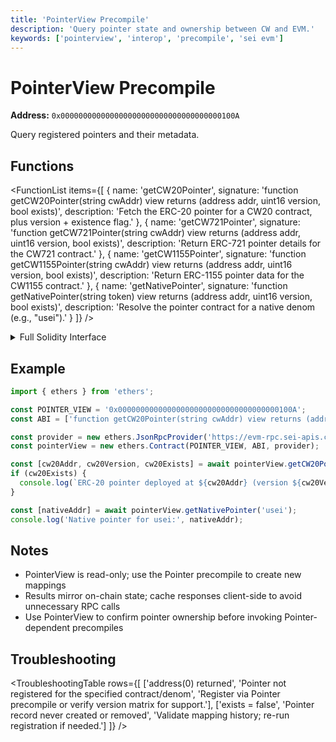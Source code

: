 ```yaml
---
title: 'PointerView Precompile'
description: 'Query pointer state and ownership between CW and EVM.'
keywords: ['pointerview', 'interop', 'precompile', 'sei evm']
---
```



# PointerView Precompile

**Address:** `0x000000000000000000000000000000000000100A`

Query registered pointers and their metadata.

## Functions

<FunctionList
  items={[
    {
      name: 'getCW20Pointer',
      signature: 'function getCW20Pointer(string cwAddr) view returns (address addr, uint16 version, bool exists)',
      description: 'Fetch the ERC-20 pointer for a CW20 contract, plus version + existence flag.'
    },
    {
      name: 'getCW721Pointer',
      signature: 'function getCW721Pointer(string cwAddr) view returns (address addr, uint16 version, bool exists)',
      description: 'Return ERC-721 pointer details for the CW721 contract.'
    },
    {
      name: 'getCW1155Pointer',
      signature: 'function getCW1155Pointer(string cwAddr) view returns (address addr, uint16 version, bool exists)',
      description: 'Return ERC-1155 pointer data for the CW1155 contract.'
    },
    {
      name: 'getNativePointer',
      signature: 'function getNativePointer(string token) view returns (address addr, uint16 version, bool exists)',
      description: 'Resolve the pointer contract for a native denom (e.g., "usei").'
    }
  ]}
/>

<details>
<summary>Full Solidity Interface</summary>

```solidity copy
interface IPointerViewPrecompile {
  function getCW20Pointer(string memory cwAddr) external view returns (address addr, uint16 version, bool exists);
  function getCW721Pointer(string memory cwAddr) external view returns (address addr, uint16 version, bool exists);
  function getCW1155Pointer(string memory cwAddr) external view returns (address addr, uint16 version, bool exists);
  function getNativePointer(string memory token) external view returns (address addr, uint16 version, bool exists);
}
```

</details>

## Example

```typescript copy
import { ethers } from 'ethers';

const POINTER_VIEW = '0x000000000000000000000000000000000000100A';
const ABI = ['function getCW20Pointer(string cwAddr) view returns (address addr, uint16 version, bool exists)', 'function getNativePointer(string token) view returns (address addr, uint16 version, bool exists)'];

const provider = new ethers.JsonRpcProvider('https://evm-rpc.sei-apis.com');
const pointerView = new ethers.Contract(POINTER_VIEW, ABI, provider);

const [cw20Addr, cw20Version, cw20Exists] = await pointerView.getCW20Pointer('sei1cw20...');
if (cw20Exists) {
  console.log(`ERC-20 pointer deployed at ${cw20Addr} (version ${cw20Version})`);
}

const [nativeAddr] = await pointerView.getNativePointer('usei');
console.log('Native pointer for usei:', nativeAddr);
```

## Notes

- PointerView is read-only; use the Pointer precompile to create new mappings
- Results mirror on-chain state; cache responses client-side to avoid unnecessary RPC calls
- Use PointerView to confirm pointer ownership before invoking Pointer-dependent precompiles

## Troubleshooting

<TroubleshootingTable
  rows={[
    ['address(0) returned', 'Pointer not registered for the specified contract/denom', 'Register via Pointer precompile or verify version matrix for support.'],
    ['exists = false', 'Pointer record never created or removed', 'Validate mapping history; re-run registration if needed.']
  ]}
/>
